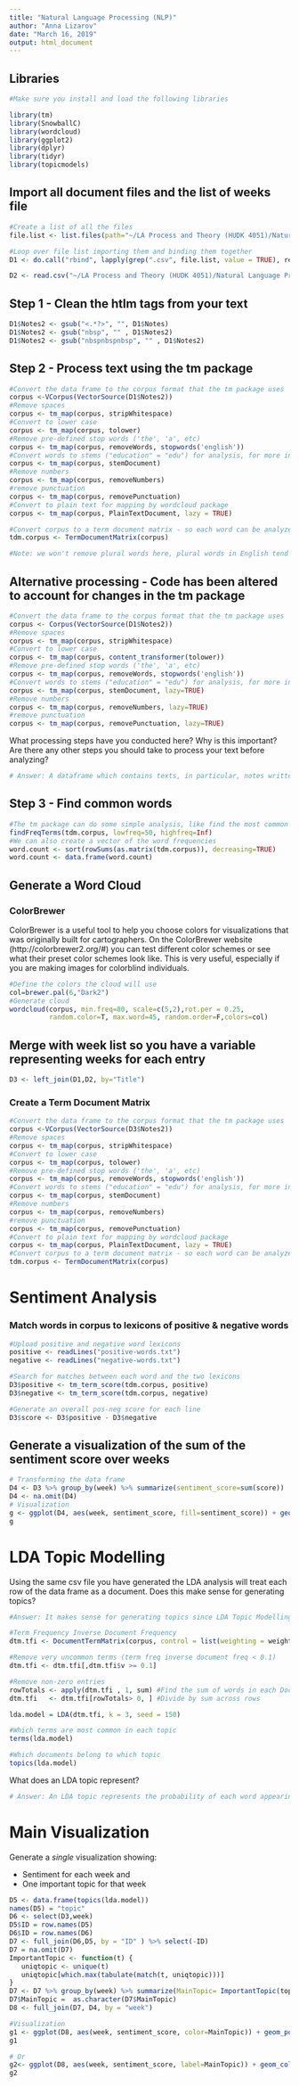 ```yaml
---
title: "Natural Language Processing (NLP)"
author: "Anna Lizarov"
date: "March 16, 2019"
output: html_document
---
```


## Libraries
```r
#Make sure you install and load the following libraries

library(tm)
library(SnowballC)
library(wordcloud)
library(ggplot2)
library(dplyr)
library(tidyr)
library(topicmodels)
```

## Import all document files and the list of weeks file
```r
#Create a list of all the files
file.list <- list.files(path="~/LA Process and Theory (HUDK 4051)/Natural Language Processing (NLP)/natural-language-processing/class-notes/", pattern=".csv", full.names = TRUE)

#Loop over file list importing them and binding them together
D1 <- do.call("rbind", lapply(grep(".csv", file.list, value = TRUE), read.csv, header = TRUE, stringsAsFactors = FALSE))

D2 <- read.csv("~/LA Process and Theory (HUDK 4051)/Natural Language Processing (NLP)/natural-language-processing/week-list.csv", header = TRUE)
```

## Step 1 - Clean the htlm tags from your text
```r
D1$Notes2 <- gsub("<.*?>", "", D1$Notes)
D1$Notes2 <- gsub("nbsp", "" , D1$Notes2)
D1$Notes2 <- gsub("nbspnbspnbsp", "" , D1$Notes2)
```

## Step 2 - Process text using the tm package
```r
#Convert the data frame to the corpus format that the tm package uses
corpus <-VCorpus(VectorSource(D1$Notes2))
#Remove spaces
corpus <- tm_map(corpus, stripWhitespace)
#Convert to lower case
corpus <- tm_map(corpus, tolower)
#Remove pre-defined stop words ('the', 'a', etc)
corpus <- tm_map(corpus, removeWords, stopwords('english'))
#Convert words to stems ("education" = "edu") for analysis, for more info see  http://tartarus.org/~martin/PorterStemmer/
corpus <- tm_map(corpus, stemDocument)
#Remove numbers
corpus <- tm_map(corpus, removeNumbers)
#remove punctuation
corpus <- tm_map(corpus, removePunctuation)
#Convert to plain text for mapping by wordcloud package
corpus <- tm_map(corpus, PlainTextDocument, lazy = TRUE)

#Convert corpus to a term document matrix - so each word can be analyzed individuallly
tdm.corpus <- TermDocumentMatrix(corpus)

#Note: we won't remove plural words here, plural words in English tend to be highly irregular and difficult to extract reliably
```

## Alternative processing - Code has been altered to account for changes in the tm package
```r
#Convert the data frame to the corpus format that the tm package uses
corpus <- Corpus(VectorSource(D1$Notes2))
#Remove spaces
corpus <- tm_map(corpus, stripWhitespace)
#Convert to lower case
corpus <- tm_map(corpus, content_transformer(tolower)) 
#Remove pre-defined stop words ('the', 'a', etc)
corpus <- tm_map(corpus, removeWords, stopwords('english'))
#Convert words to stems ("education" = "edu") for analysis, for more info see  http://tartarus.org/~martin/PorterStemmer/
corpus <- tm_map(corpus, stemDocument, lazy=TRUE)
#Remove numbers
corpus <- tm_map(corpus, removeNumbers, lazy=TRUE)
#remove punctuation
corpus <- tm_map(corpus, removePunctuation, lazy=TRUE)
```

What processing steps have you conducted here? Why is this important? Are there any other steps you should take to process your text before analyzing?
```r
# Answer: A dataframe which contains texts, in particular, notes written in natural language, was converted into a corpus format to enable computers to process the text and permit parsing. The processing steps were the following: spaces, punctuation, and numbers, have been removed, all the letters have been converted to lowercase, which removes unstructured data. Also, meaningless words (clutter) have been removed, and words have been collapsed into stems since there can be many variations of the same word. This allows comparison of the word profiles across documents.      
```


## Step 3 - Find common words
```r
#The tm package can do some simple analysis, like find the most common words
findFreqTerms(tdm.corpus, lowfreq=50, highfreq=Inf)
#We can also create a vector of the word frequencies
word.count <- sort(rowSums(as.matrix(tdm.corpus)), decreasing=TRUE)
word.count <- data.frame(word.count)
```

## Generate a Word Cloud

### ColorBrewer
ColorBrewer is a useful tool to help you choose colors for visualizations that was originally built for cartographers. On the ColorBrewer website (http://colorbrewer2.org/#) you can test different color schemes or see what their preset color schemes look like. This is very useful, especially if you are making images for colorblind individuals. 
```r
#Define the colors the cloud will use
col=brewer.pal(6,"Dark2")
#Generate cloud
wordcloud(corpus, min.freq=80, scale=c(5,2),rot.per = 0.25,
          random.color=T, max.word=45, random.order=F,colors=col)
```

## Merge with week list so you have a variable representing weeks for each entry 
```r
D3 <- left_join(D1,D2, by="Title")
```

### Create a Term Document Matrix
```r
#Convert the data frame to the corpus format that the tm package uses
corpus <-VCorpus(VectorSource(D3$Notes2))
#Remove spaces
corpus <- tm_map(corpus, stripWhitespace)
#Convert to lower case
corpus <- tm_map(corpus, tolower)
#Remove pre-defined stop words ('the', 'a', etc)
corpus <- tm_map(corpus, removeWords, stopwords('english'))
#Convert words to stems ("education" = "edu") for analysis, for more info see  http://tartarus.org/~martin/PorterStemmer/
corpus <- tm_map(corpus, stemDocument)
#Remove numbers
corpus <- tm_map(corpus, removeNumbers)
#remove punctuation
corpus <- tm_map(corpus, removePunctuation)
#Convert to plain text for mapping by wordcloud package
corpus <- tm_map(corpus, PlainTextDocument, lazy = TRUE)
#Convert corpus to a term document matrix - so each word can be analyzed individuallly
tdm.corpus <- TermDocumentMatrix(corpus)
```

# Sentiment Analysis

### Match words in corpus to lexicons of positive & negative words
```r
#Upload positive and negative word lexicons
positive <- readLines("positive-words.txt")
negative <- readLines("negative-words.txt")

#Search for matches between each word and the two lexicons
D3$positive <- tm_term_score(tdm.corpus, positive)
D3$negative <- tm_term_score(tdm.corpus, negative)

#Generate an overall pos-neg score for each line
D3$score <- D3$positive - D3$negative

```

## Generate a visualization of the sum of the sentiment score over weeks
```r
# Transforming the data frame
D4 <- D3 %>% group_by(week) %>% summarize(sentiment_score=sum(score))
D4 <- na.omit(D4)
# Visualization
g <- ggplot(D4, aes(week, sentiment_score, fill=sentiment_score)) + geom_col() + labs(title = "Change of the Sentiment Score Over Time", x= "Week", y= "Total Sentiment Score") + scale_fill_gradient2(low="green", mid="red", high="blue")
g
```


# LDA Topic Modelling

Using the same csv file you have generated the LDA analysis will treat each row of the data frame as a document. Does this make sense for generating topics?

```r
#Answer: It makes sense for generating topics since LDA Topic Modelling assumes that each document is about a certain topic. Thus, this concept can also be applied to students' notes, assuming each note is about a certain topic, which is represented by the word profiles of these notes.  
```


```r
#Term Frequency Inverse Document Frequency
dtm.tfi <- DocumentTermMatrix(corpus, control = list(weighting = weightTf))

#Remove very uncommon terms (term freq inverse document freq < 0.1)
dtm.tfi <- dtm.tfi[,dtm.tfi$v >= 0.1]

#Remove non-zero entries
rowTotals <- apply(dtm.tfi , 1, sum) #Find the sum of words in each Document
dtm.tfi   <- dtm.tfi[rowTotals> 0, ] #Divide by sum across rows

lda.model = LDA(dtm.tfi, k = 3, seed = 150)

#Which terms are most common in each topic
terms(lda.model)

#Which documents belong to which topic
topics(lda.model)
```

What does an LDA topic represent? 
```r
# Answer: An LDA topic represents the probability of each word appearing in a document of a certain topic. In other words, it is a probability distribution of words in a document. 
```


# Main Visualization

Generate a *single* visualization showing: 

- Sentiment for each week and 
- One important topic for that week

```r
D5 <- data.frame(topics(lda.model))
names(D5) = "topic"
D6 <- select(D3,week)
D5$ID = row.names(D5)
D6$ID = row.names(D6)
D7 <- full_join(D6,D5, by = "ID" ) %>% select(-ID)
D7 = na.omit(D7)
ImportantTopic <- function(t) {
   uniqtopic <- unique(t)
   uniqtopic[which.max(tabulate(match(t, uniqtopic)))]
}
D7 <- D7 %>% group_by(week) %>% summarize(MainTopic= ImportantTopic(topic))
D7$MainTopic =  as.character(D7$MainTopic)
D8 <- full_join(D7, D4, by = "week")
```

```r
#Visualization
g1 <- ggplot(D8, aes(week, sentiment_score, color=MainTopic)) + geom_point() + scale_x_continuous(breaks = 2:14) + guides(colour=guide_legend(title="Important Topic")) + labs(title = "An Important Topic and Sentiment Per Week", x = "Week", y = "Sentiment")
g1
```
```r
# Or
g2<- ggplot(D8, aes(week, sentiment_score, label=MainTopic)) + geom_col(fill="green") +geom_text() + labs(title = "An Important Topic and Sentiment Per Week", x = "Week", y = "Sentiment")
g2

```


